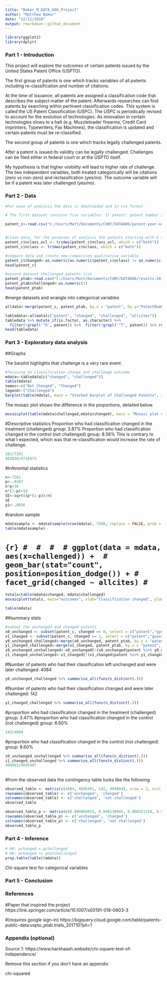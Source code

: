 ---
title: "Baker_M_DATA_606_Project"
author: "Matthew Baker"
date: "12/11/2019"
output: rmarkdown::github_document
---

```{r echo=FALSE}
library(ggplot2)
library(dplyr)
```

### Part 1 - Introduction

This project will explore the outcomes of certain patents issued by the United States Patent Office (USPTO).  


The first group of patents is one which tracks variables of all patents including re-classification and number of citations.

At the time of issuance, all patents are assigned a classification code that describes the subject matter of the patent.  Afterwards researches can find patents by searching within pertinent classification codes.  This system is called the US Patent Classification (USPC).  The USPC is periodically revised to account for the evolution of technologies.  As innovation in certain technologies slows to a halt (e.g. Muzzleloader firearms, Credit Card imprinters, Typewriters, Fax Machines), the classification is updated and certain patents must be re-classified.


The second group of patents is one which tracks legally challenged patents.

After a patent is issued its validity can be legally challenged.  Challenges can be filed either in federal court or at the USPTO itself.

My hypothesis is that higher visibility will lead to higher rate of challenge.  The two independent variables, both treated categorically will be citations (zero vs non-zero) and reclassifcation (yes/no). The outcome variable will be if a patent was later challenged (yes/no).



### Part 2 - Data
```{r}
#For ease of analysis the data is downloaded and in csv format.

# The first dataset contains five variables: 1) patent: patent number 2) gyear: grant year 3) nclass_ocl: original (at birth) main class 4) class: current main class 5) allcites: number of citations received between birth and June 2015.

patent_c<-read.csv("C:/Users/Matt/Documents/CUNY/DATA606/patent-year-ocl-ccl-allcites.csv")


#clean data, for the purposes of analysis the patents starting with D are ignored, these are design patents and will not show up in the compared dataset
patent_c$nclass_ocl <- trimws(patent_c$nclass_ocl, which = c("both"))
patent_c$nclass <- trimws(patent_c$nclass, which = c("both"))

#compare data and create new comparison qualitative variable
patent_c$changed<-as.numeric(as.numeric(patent_c$nclass) != as.numeric(patent_c$nclass_ocl))
head(patent_c)
```

```{r}
#second dataset challenged patents list
patent_ptab<-read.csv("C:/Users/Matt/Documents/CUNY/DATA606/results-20191019-160901.csv")
patent_ptab$challenged<-as.numeric(1)
head(patent_ptab)
```

#merge datasets and wrangle into categorical variables
```{r}
alldata<-merge(patent_c, patent_ptab, by.x = "patent", by.y="PatentNumber", all=TRUE) 

tabledata<-alldata[c("patent", "changed", "challenged", "allcites")]
tabledata %>% mutate_if(is.factor, as.character) %>%
  filter(!grepl('^D', patent)) %>%  filter(!grepl('^T', patent)) %>% replace(is.na(.), 0) %>% mutate(allcites=(replace(allcites, allcites>0,1))) %>% distinct(tabledata)-> tabledata
head(tabledata)
```






### Part 3 - Exploratory data analysis

##Graphs

The barplot highlights that challenge is a very rare event. 
```{r}
#focusing on classification change and challenge outcome
mdata<-tabledata[c("changed", "challenged")]
table(mdata)
names<-c("Not Changed", "Changed")
legend<-("Challenged")
barplot(table(mdata), main = "Stacked Barplot of Challenged Patents", xlab ="Classification Change", ylab="Frequency", names.arg=names)
```
The mosaic plot shows the difference in the proportions, detailed below.
```{r}
mosaicplot(table(mdata$challenged,mdata$changed), main = "Mosaic plot of Re-classification and Challenge", xlab = "Classification Changed", ylab = "Challenged")
```

#Descriptive statistics 
Proportion who had classification changed in the treatment (challenged) group: 3.87%
Proportion who had classification changed in the control (not challenged) group: 8.56%
This is contrary to what I expected, which was that re-classification would increase the rate of challenge.
```{r}
282/7281
403830/4716973
```


#Inferential statistics

```{r}
n<-7281
p<-.0387
n*p>10
n*(1-p)>10
SE<-sqrt((p*(1-p))/n)
SE
p1<-.0856

```






#random sample
```{r}
mdatasample <- mdata[sample(nrow(mdata), 7500, replace = FALSE, prob = NULL),]
table(mdatasample)
```




# ```{r}
# 
# 
# 
# ggplot(data = mdata, aes(x=challenged)) + 
#   geom_bar(stat="count", position=position_dodge()) +
#   facet_grid(changed ~ allcites)
# ```



```{r}
totals=table(mdata$changed, mdata$challenged)
mosaicplot(totals, main="outcomes", xlab="Classification changed", ylab="Challenge")
```

<!-- ```{r} -->
<!-- totals=table(mdata$allcites, mdata$challenged) -->
<!-- mosaicplot(totals, main="outcomes", xlab="Patent Cited", ylab="Challenge") -->
<!-- ``` -->
```{r}
table(mdata)
```



##summary stats
```{r}
#subset the unchanged and changed patents
x0_unchanged <- subset(patent_c, changed == 0, select = c("patent","gyear","nclass_ocl","nclass", "allcites","changed"))
x1_changed <- subset(patent_c, changed == 1, select = c("patent","gyear","nclass_ocl", "nclass", "allcites","changed"))
y0_unchanged_challenged<-merge(x0_unchanged, patent_ptab, by.x = "patent", by.y="PatentNumber")
y1_changed_challenged<-merge(x1_changed, patent_ptab, by.x = "patent", by.y="PatentNumber")
z0_unchanged_unchallenged<-x0_unchanged[!(x0_unchanged$patent %in% y0_unchanged_challenged$patent),]
z1_changed_unchallenged<-x1_changed[!(x1_changed$patent %in% y1_changed_challenged$patent),]
```

#Number of patents who had their classification left unchanged and were later challenged: 4084

```{r}
y0_unchanged_challenged %>% summarise_all(funs(n_distinct(.)))
```

#Number of patents who had their classification changed and were later challenged: 142

```{r}
y1_changed_challenged %>% summarise_all(funs(n_distinct(.)))
```
#proportion who had classification changed in the treatment (challenged) group: 3.47%
#proportion who had classification changed in the control (not challenged) group: 8.60%
```{r}
142/4084
```

#proportion who had classification changed in the control (not challenged) group: 8.60%
```{r}
z0_unchanged_unchallenged %>% summarise_all(funs(n_distinct(.)))
z1_changed_unchallenged %>% summarise_all(funs(n_distinct(.)))
404001/4695487
```
##

#from the observed data the contingency table looks like the following
```{r}
observed_table <- matrix(c(4084, 4695491, 142, 404004), nrow = 2, ncol = 2, byrow = T)
rownames(observed_table) <- c('unchanged', 'changed')
colnames(observed_table) <- c('challenged', 'not challenged')
observed_table
```

```{r}
observed_table_p <- matrix(c(0.000869015, 0.999130985, 0.000351358, 0.999648642), nrow = 2, ncol = 2, byrow = T)
rownames(observed_table_p) <- c('unchanged', 'changed')
colnames(observed_table_p) <- c('challenged', 'not challenged')
observed_table_p
```



### Part 4 - Inference
```{r}
# H0: pchanged = pchallenged
# HA: pchanged != pnotchallenged
prop.table(table((mdata))
```


Chi-square test for categorical variables 


### Part 5 - Conclusion


### References
#Paper that inspired the project
https://link.springer.com/article/10.1007/s00191-018-0603-3




#(requires google sign-in)
https://bigquery.cloud.google.com/table/patents-public-data:uspto_ptab.trials_201710?pli=1

### Appendix (optional)
Source 1: https://www.harshaash.website/chi-square-test-of-independence/

Remove this section if you don't have an appendix

chi-squared
